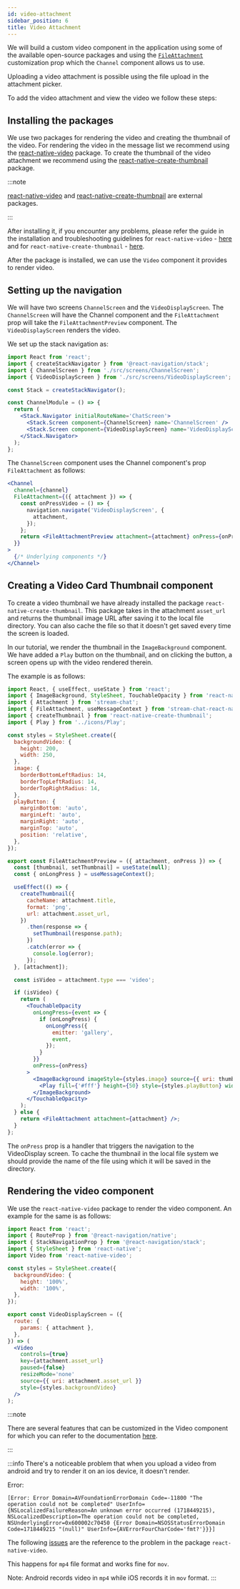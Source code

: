 ```yaml
---
id: video-attachment
sidebar_position: 6
title: Video Attachment
---
```


We will build a custom video component in the application using some of the available open-source packages and using the [`FileAttachment`](../../core-components/channel#fileattachment) customization prop which the `Channel` component allows us to use.

Uploading a video attachment is possible using the file upload in the attachment picker.

To add the video attachment and view the video we follow these steps:

## Installing the packages

We use two packages for rendering the video and creating the thumbnail of the video.
For rendering the video in the message list we recommend using the [react-native-video](https://www.npmjs.com/package/react-native-video) package.
To create the thumbnail of the video attachment we recommend using the [react-native-create-thumbnail](https://github.com/souvik-ghosh/react-native-create-thumbnail) package.

:::note

[react-native-video](https://www.npmjs.com/package/react-native-video) and [react-native-create-thumbnail](https://github.com/souvik-ghosh/react-native-create-thumbnail) are external packages.

:::

After installing it, if you encounter any problems, please refer the guide in the installation and troubleshooting guidelines for `react-native-video` - [here](https://github.com/react-native-video/react-native-video#installation) and for `react-native-create-thumbnail` - [here](https://github.com/souvik-ghosh/react-native-create-thumbnail#getting-started).

After the package is installed, we can use the `Video` component it provides to render video.

## Setting up the navigation

We will have two screens `ChannelScreen` and the `VideoDisplayScreen`. The `ChannelScreen` will have the Channel component and the `FileAttachment` prop will take the `FileAttachmentPreview` component. The `VideoDisplayScreen` renders the video.

We set up the stack navigation as:

```jsx
import React from 'react';
import { createStackNavigator } from '@react-navigation/stack';
import { ChannelScreen } from './src/screens/ChannelScreen';
import { VideoDisplayScreen } from './src/screens/VideoDisplayScreen';

const Stack = createStackNavigator();

const ChannelModule = () => {
  return (
    <Stack.Navigator initialRouteName='ChatScreen'>
      <Stack.Screen component={ChannelScreen} name='ChannelScreen' />
      <Stack.Screen component={VideoDisplayScreen} name='VideoDisplayScreen' />
    </Stack.Navigator>
  );
};
```

The `ChannelScreen` component uses the Channel component's prop `FileAttachment` as follows:

```jsx
<Channel
  channel={channel}
  FileAttachment={({ attachment }) => {
    const onPressVideo = () => {
      navigation.navigate('VideoDisplayScreen', {
        attachment,
      });
    };
    return <FileAttachmentPreview attachment={attachment} onPress={onPressVideo} />;
  }}
>
  {/* Underlying components */}
</Channel>
```

## Creating a Video Card Thumbnail component

To create a video thumbnail we have already installed the package `react-native-create-thumbnail`. This package takes in the attachment `asset_url` and returns the thumbnail image URL after saving it to the local file directory. You can also cache the file so that it doesn't get saved every time the screen is loaded.

In our tutorial, we render the thumbnail in the `ImageBackground` component. We have added a `Play` button on the thumbnail, and on clicking the button, a screen opens up with the video rendered therein.

The example is as follows:

```jsx
import React, { useEffect, useState } from 'react';
import { ImageBackground, StyleSheet, TouchableOpacity } from 'react-native';
import { Attachment } from 'stream-chat';
import { FileAttachment, useMessageContext } from 'stream-chat-react-native';
import { createThumbnail } from 'react-native-create-thumbnail';
import { Play } from '../icons/Play';

const styles = StyleSheet.create({
  backgroundVideo: {
    height: 200,
    width: 250,
  },
  image: {
    borderBottomLeftRadius: 14,
    borderTopLeftRadius: 14,
    borderTopRightRadius: 14,
  },
  playButton: {
    marginBottom: 'auto',
    marginLeft: 'auto',
    marginRight: 'auto',
    marginTop: 'auto',
    position: 'relative',
  },
});

export const FileAttachmentPreview = ({ attachment, onPress }) => {
  const [thumbnail, setThumbnail] = useState(null);
  const { onLongPress } = useMessageContext();

  useEffect(() => {
    createThumbnail({
      cacheName: attachment.title,
      format: 'png',
      url: attachment.asset_url,
    })
      .then(response => {
        setThumbnail(response.path);
      })
      .catch(error => {
        console.log(error);
      });
  }, [attachment]);

  const isVideo = attachment.type === 'video';

  if (isVideo) {
    return (
      <TouchableOpacity
        onLongPress={event => {
          if (onLongPress) {
            onLongPress({
              emitter: 'gallery',
              event,
            });
          }
        }}
        onPress={onPress}
      >
        <ImageBackground imageStyle={styles.image} source={{ uri: thumbnail }} style={styles.backgroundVideo}>
          <Play fill={'#fff'} height={50} style={styles.playButton} width={50} />
        </ImageBackground>
      </TouchableOpacity>
    );
  } else {
    return <FileAttachment attachment={attachment} />;
  }
};
```

The `onPress` prop is a handler that triggers the navigation to the VideoDisplay screen.
To cache the thumbnail in the local file system we should provide the name of the file using which it will be saved in the directory.

## Rendering the video component

We use the `react-native-video` package to render the video component. An example for the same is as follows:

```jsx
import React from 'react';
import { RouteProp } from '@react-navigation/native';
import { StackNavigationProp } from '@react-navigation/stack';
import { StyleSheet } from 'react-native';
import Video from 'react-native-video';

const styles = StyleSheet.create({
  backgroundVideo: {
    height: '100%',
    width: '100%',
  },
});

export const VideoDisplayScreen = ({
  route: {
    params: { attachment },
  },
}) => (
  <Video
    controls={true}
    key={attachment.asset_url}
    paused={false}
    resizeMode='none'
    source={{ uri: attachment.asset_url }}
    style={styles.backgroundVideo}
  />
);
```

:::note

There are several features that can be customized in the Video component for which you can refer to the documentation [here](https://github.com/react-native-video/react-native-video#configurable-props).

:::

:::info
There's a noticeable problem that when you upload a video from android and try to render it on an ios device, it doesn't render.

Error:

```
[Error: Error Domain=AVFoundationErrorDomain Code=-11800 "The operation could not be completed" UserInfo={NSLocalizedFailureReason=An unknown error occurred (1718449215), NSLocalizedDescription=The operation could not be completed, NSUnderlyingError=0x600002c70450 {Error Domain=NSOSStatusErrorDomain Code=1718449215 "(null)" UserInfo={AVErrorFourCharCode='fmt?'}}}]
```

The following [issues](https://github.com/react-native-video/react-native-video/issues?q=is%3Aissue+Error+Domain%3DAVFoundationErrorDomain+is%3Aclosed) are the reference to the problem in the package `react-native-video`.

This happens for `mp4` file format and works fine for `mov`.

Note: Android records video in `mp4` while iOS records it in `mov` format.
:::
